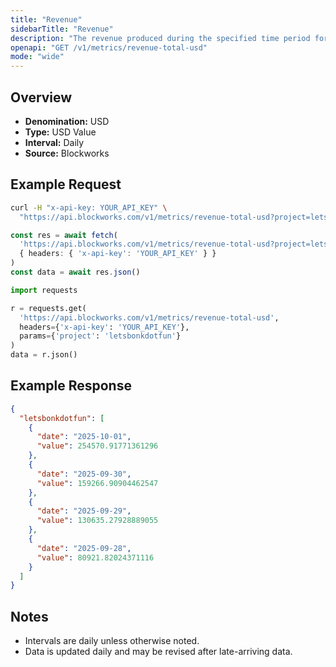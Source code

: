 ```yaml
---
title: "Revenue"
sidebarTitle: "Revenue"
description: "The revenue produced during the specified time period for given project."
openapi: "GET /v1/metrics/revenue-total-usd"
mode: "wide"
---
```


## Overview

- **Denomination:** USD
- **Type:** USD Value
- **Interval:** Daily
- **Source:** Blockworks

## Example Request

<CodeGroup>

```bash cURL
curl -H "x-api-key: YOUR_API_KEY" \
  "https://api.blockworks.com/v1/metrics/revenue-total-usd?project=letsbonkdotfun"
```

```typescript TypeScript
const res = await fetch(
  'https://api.blockworks.com/v1/metrics/revenue-total-usd?project=letsbonkdotfun',
  { headers: { 'x-api-key': 'YOUR_API_KEY' } }
)
const data = await res.json()
```

```python Python
import requests

r = requests.get(
  'https://api.blockworks.com/v1/metrics/revenue-total-usd',
  headers={'x-api-key': 'YOUR_API_KEY'},
  params={'project': 'letsbonkdotfun'}
)
data = r.json()
```

</CodeGroup>

## Example Response

```json
{
  "letsbonkdotfun": [
    {
      "date": "2025-10-01",
      "value": 254570.91771361296
    },
    {
      "date": "2025-09-30",
      "value": 159266.90904462547
    },
    {
      "date": "2025-09-29",
      "value": 130635.27928889055
    },
    {
      "date": "2025-09-28",
      "value": 80921.82024371116
    }
  ]
}
```

## Notes
- Intervals are daily unless otherwise noted.
- Data is updated daily and may be revised after late-arriving data.